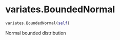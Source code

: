 # variates.BoundedNormal { #sim_2024.variates.BoundedNormal }

```python
variates.BoundedNormal(self)
```

Normal bounded distribution